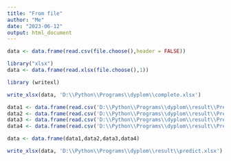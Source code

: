 ```yaml
---
title: "From file"
author: "Me"
date: "2023-06-12"
output: html_document
---
```


```r

data <- data.frame(read.csv(file.choose(),header = FALSE))


```

```r
library("xlsx")
data <- data.frame(read.xlsx(file.choose(),1))
```

```r
library (writexl)
```

```r
write_xlsx(data, 'D:\\Python\\Programs\\dyplom\\complete.xlsx')
```

```r
data1 <- data.frame(read.csv('D:\\Python\\Programs\\dyplom\\result\\Predict_RendVendable.txt',header = FALSE))
data2 <- data.frame(read.csv('D:\\Python\\Programs\\dyplom\\result\\Predict_RendPetit.txt',header = FALSE))
data3 <- data.frame(read.csv('D:\\Python\\Programs\\dyplom\\result\\Predict_RendMoy.txt',header = FALSE))
data4 <- data.frame(read.csv('D:\\Python\\Programs\\dyplom\\result\\Predict_RendGros.txt',header = FALSE))

data <- data.frame(data1,data2,data3,data4)

write_xlsx(data, 'D:\\Python\\Programs\\dyplom\\result\\predict.xlsx')
```
